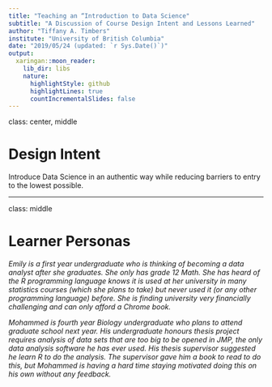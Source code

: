 ```yaml
---
title: "Teaching an “Introduction to Data Science"
subtitle: "A Discussion of Course Design Intent and Lessons Learned"
author: "Tiffany A. Timbers"
institute: "University of British Columbia"
date: "2019/05/24 (updated: `r Sys.Date()`)"
output:
  xaringan::moon_reader:
    lib_dir: libs
    nature:
      highlightStyle: github
      highlightLines: true
      countIncrementalSlides: false
---
```


class: center, middle

# Design Intent

Introduce Data Science in an authentic way while reducing barriers to entry to the lowest possible.

---
class: middle

# Learner Personas

*Emily is a first year undergraduate who is thinking of becoming a data analyst after she graduates. She only has grade 12 Math. She has heard of the R programming language knows it is used at her university in many statistics courses (which she plans to take) but never used it (or any other programming language) before. She is finding university very financially challenging and can only afford a Chrome book.*

*Mohammed is fourth year Biology undergraduate who plans to attend graduate school next year. His undergraduate honours thesis project requires analysis of data sets that are too big to be opened in JMP, the only data analysis software he has ever used. His thesis supervisor suggested he learn R to do the analysis. The supervisor gave him a book to read to do this, but Mohammed is having a hard time staying motivated doing this on his own without any feedback.*